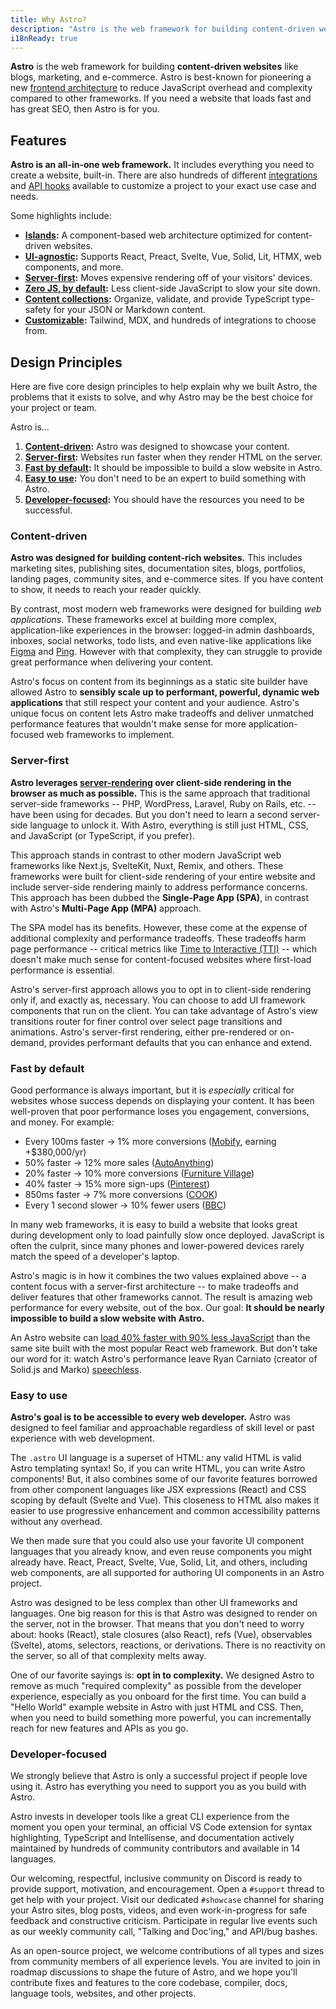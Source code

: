 ```yaml
---
title: Why Astro?
description: "Astro is the web framework for building content-driven websites like blogs, marketing, and e-commerce. Learn why Astro might be a good choice for your next website."
i18nReady: true
---
```


**Astro** is the web framework for building **content-driven websites** like blogs, marketing, and e-commerce. Astro is best-known for pioneering a new [frontend architecture](/en/concepts/islands/) to reduce JavaScript overhead and complexity compared to other frameworks. If you need a website that loads fast and has great SEO, then Astro is for you.

## Features

**Astro is an all-in-one web framework.** It includes everything you need to create a website, built-in. There are also hundreds of different [integrations](https://astro.build/integrations/) and [API hooks](/en/reference/integrations-reference/) available to customize a project to your exact use case and needs. 

Some highlights include:

- **[Islands](/en/concepts/islands/):** A component-based web architecture optimized for content-driven websites.
- **[UI-agnostic](/en/guides/framework-components/):** Supports React, Preact, Svelte, Vue, Solid, Lit, HTMX, web components, and more.
- **[Server-first](/en/basics/rendering-modes/):** Moves expensive rendering off of your visitors' devices.
- **[Zero JS, by default](/en/basics/astro-components/):** Less client-side JavaScript to slow your site down.
- **[Content collections](/en/guides/content-collections/):** Organize, validate, and provide TypeScript type-safety for your JSON or Markdown content.
- **[Customizable](/en/guides/integrations-guide/):** Tailwind, MDX, and hundreds of integrations to choose from.

## Design Principles

Here are five core design principles to help explain why we built Astro, the problems that it exists to solve, and why Astro may be the best choice for your project or team.

Astro is...

1. **[Content-driven](#content-driven):** Astro was designed to showcase your content.
2. **[Server-first](#server-first):** Websites run faster when they render HTML on the server.
3. **[Fast by default](#fast-by-default):** It should be impossible to build a slow website in Astro.
4. **[Easy to use](#easy-to-use):** You don't need to be an expert to build something with Astro.
5. **[Developer-focused](#developer-focused):** You should have the resources you need to be successful.

### Content-driven

**Astro was designed for building content-rich websites.** This includes marketing sites, publishing sites, documentation sites, blogs, portfolios, landing pages, community sites, and e-commerce sites. If you have content to show, it needs to reach your reader quickly.

By contrast, most modern web frameworks were designed for building *web applications*. These frameworks excel at building more complex, application-like experiences in the browser: logged-in admin dashboards, inboxes, social networks, todo lists, and even native-like applications like [Figma](https://figma.com/) and [Ping](https://ping.gg/). However with that complexity, they can struggle to provide great performance when delivering your content.

Astro's focus on content from its beginnings as a static site builder have allowed Astro to **sensibly scale up to performant, powerful, dynamic web applications** that still respect your content and your audience. Astro's unique focus on content lets Astro make tradeoffs and deliver unmatched performance features that wouldn't make sense for more application-focused web frameworks to implement.

### Server-first

**Astro leverages [server-rendering](/en/basics/rendering-modes/) over client-side rendering in the browser as much as possible.** This is the same approach that traditional server-side frameworks -- PHP, WordPress, Laravel, Ruby on Rails, etc. -- have been using for decades. But you don't need to learn a second server-side language to unlock it. With Astro, everything is still just HTML, CSS, and JavaScript (or TypeScript, if you prefer).

This approach stands in contrast to other modern JavaScript web frameworks like Next.js, SvelteKit, Nuxt, Remix, and others. These frameworks were built for client-side rendering of your entire website and include server-side rendering mainly to address performance concerns. This approach has been dubbed the **Single-Page App (SPA)**, in contrast with Astro's **Multi-Page App (MPA)** approach.

The SPA model has its benefits. However, these come at the expense of additional complexity and performance tradeoffs. These tradeoffs harm page performance -- critical metrics like [Time to Interactive (TTI)](https://web.dev/interactive/) -- which doesn't make much sense for content-focused websites where first-load performance is essential.

Astro's server-first approach allows you to opt in to client-side rendering only if, and exactly as, necessary. You can choose to add UI framework components that run on the client. You can take advantage of Astro's view transitions router for finer control over select page transitions and animations. Astro's server-first rendering, either pre-rendered or on-demand, provides performant defaults that you can enhance and extend.

### Fast by default

Good performance is always important, but it is *especially* critical for websites whose success depends on displaying your content. It has been well-proven that poor performance loses you engagement, conversions, and money. For example:

- Every 100ms faster → 1% more conversions ([Mobify](https://web.dev/why-speed-matters/), earning +$380,000/yr)
- 50% faster → 12% more sales ([AutoAnything](https://www.digitalcommerce360.com/2010/08/19/web-accelerator-revs-conversion-and-sales-autoanything/))
- 20% faster → 10% more conversions ([Furniture Village](https://www.thinkwithgoogle.com/intl/en-gb/marketing-strategies/app-and-mobile/furniture-village-and-greenlight-slash-page-load-times-boosting-user-experience/))
- 40% faster → 15% more sign-ups ([Pinterest](https://medium.com/pinterest-engineering/driving-user-growth-with-performance-improvements-cfc50dafadd7))
- 850ms faster → 7% more conversions ([COOK](https://web.dev/why-speed-matters/))
- Every 1 second slower → 10% fewer users ([BBC](https://www.creativebloq.com/features/how-the-bbc-builds-websites-that-scale))

In many web frameworks, it is easy to build a website that looks great during development only to load painfully slow once deployed. JavaScript is often the culprit, since many phones and lower-powered devices rarely match the speed of a developer's laptop.

Astro's magic is in how it combines the two values explained above -- a content focus with a server-first architecture -- to make tradeoffs and deliver features that other frameworks cannot. The result is amazing web performance for every website, out of the box. Our goal: **It should be nearly impossible to build a slow website with Astro.** 

An Astro website can [load 40% faster with 90% less JavaScript](https://twitter.com/t3dotgg/status/1437195415439360003) than the same site built with the most popular React web framework. But don't take our word for it: watch Astro's performance leave Ryan Carniato (creator of Solid.js and Marko) [speechless](https://youtu.be/2ZEMb_H-LYE?t=8163).


### Easy to use

**Astro's goal is to be accessible to every web developer.** Astro was designed to feel familiar and approachable regardless of skill level or past experience with web development. 

The `.astro` UI language is a superset of HTML: any valid HTML is valid Astro templating syntax! So, if you can write HTML, you can write Astro components! But, it also combines some of our favorite features borrowed from other component languages like JSX expressions (React) and CSS scoping by default (Svelte and Vue). This closeness to HTML also makes it easier to use progressive enhancement and common accessibility patterns without any overhead.

We then made sure that you could also use your favorite UI component languages that you already know, and even reuse components you might already have. React, Preact, Svelte, Vue, Solid, Lit, and others, including web components, are all supported for authoring UI components in an Astro project.

Astro was designed to be less complex than other UI frameworks and languages. One big reason for this is that Astro was designed to render on the server, not in the browser. That means that you don't need to worry about: hooks (React), stale closures (also React), refs (Vue), observables (Svelte), atoms, selectors, reactions, or derivations. There is no reactivity on the server, so all of that complexity melts away.

One of our favorite sayings is: **opt in to complexity.** We designed Astro to remove as much "required complexity" as possible from the developer experience, especially as you onboard for the first time. You can build a "Hello World" example website in Astro with just HTML and CSS. Then, when you need to build something more powerful, you can incrementally reach for new features and APIs as you go.

### Developer-focused

We strongly believe that Astro is only a successful project if people love using it. Astro has everything you need to support you as you build with Astro.

Astro invests in developer tools like a great CLI experience from the moment you open your terminal, an official VS Code extension for syntax highlighting, TypeScript and Intellisense, and documentation actively maintained by hundreds of community contributors and available in 14 languages.

Our welcoming, respectful, inclusive community on Discord is ready to provide support, motivation, and encouragement. Open a `#support` thread to get help with your project. Visit our dedicated `#showcase` channel for sharing your Astro sites, blog posts, videos, and even work-in-progress for safe feedback and constructive criticism. Participate in regular live events such as our weekly community call, "Talking and Doc'ing," and API/bug bashes.

As an open-source project, we welcome contributions of all types and sizes from community members of all experience levels. You are invited to join in roadmap discussions to shape the future of Astro, and we hope you'll contribute fixes and features to the core codebase, compiler, docs, language tools, websites, and other projects.
